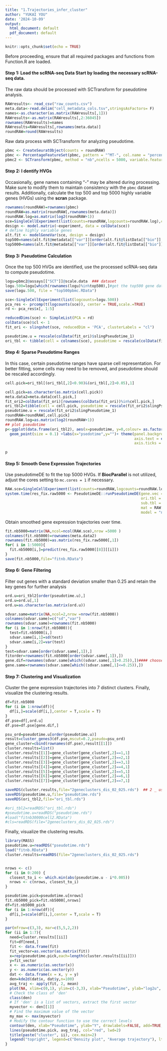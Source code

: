 ```yaml
---
title: "1.Trajectories_infer_cluster"
author: "YUKAI YOU"
date: '2024-10-09'
output:
  html_document: default
  pdf_document: default
---
```


```r
knitr::opts_chunk$set(echo = TRUE)
```

Before proceeding, ensure that all required packages and functions from Function.R are loaded.

#### **Step 1: Load the scRNA-seq Data Start by loading the necessary scRNA-seq data.** 

The raw data should be processed with SCTransform for pseudotime analysis.

```r
RAWresults<- read_csv("raw_counts.csv")
meta.data<-read.delim("cell_metadata_cols.tsv",stringsAsFactors= F)
names<-as.character(as.matrix(RAWresults[,1]))
RAWresults<-as.matrix(RAWresults[,2:36045])
rownames(RAWresults)=names
RAWresults=RAWresults[,rownames(meta.data)]
roundRAW=round(RAWresults)
```

Raw data process with SCTransform for analyzing pseudotime.

```r
pbmc <- CreateSeuratObject(counts = roundRAW)
pbmc <- PercentageFeatureSet(pbmc, pattern = "^MT-", col.name = "percent.mt")# store mitochondrial percentage in object meta data
pbmc2 <- SCTransform(pbmc, method = "nb",ncells = 5000, variable.features.n = 3000,verbose = TRUE,return.only.var.genes = F,theta_estimation_fun="theta.mm")

```

#### Step 2: I dentify HVGs

Occasionally, gene names containing "-" may be altered during processing. Make sure to modify them to maintain consistency with the `pbmc` dataset results. Additionally, calculate the top 500 and top 5000 highly variable genes (HVGs) using the **scran** package.

```r
rownames(roundRAW)=rownames(pbmc)
roundRAW=as.matrix(roundRAW[,rownames(meta.data)])
roundRAW.log=as.matrix(log2(roundRAW+1))
sce=SingleCellExperiment(list(counts=roundRAW,logcounts=roundRAW.log),colData=DataFrame(meta.data))
design <- model.matrix(~experiment, data = colData(sce))
# define highly variable genes
alt.fit <- modelGeneVar(sce, design = design)
top500=names(alt.fit@metadata[["var"]][order(alt.fit@listData[["bio"]],decreasing = TRUE)])[1:500]
top5000=names(alt.fit@metadata[["var"]][order(alt.fit@listData[["bio"]],decreasing = TRUE)])[1:5000]

```

#### Step 3: Pseudotime Calculation

Once the top 500 HVGs are identified, use the processed scRNA-seq data to compute pseudotime.

```r
logu=pbmc2@assays[["SCT"]]@scale.data  ### dataset
logu.500=logu[which(rownames(logu)%in%top500),]#get the top500 gene dataset
save(logu.500, file = "top500pbmc.RData")

sce<-SingleCellExperiment(list(logcounts=logu.500))
pca_res <- prcomp(t(logcounts(sce)), center = TRUE,scale.=TRUE)
rd <- pca_res$x[, 1:5]

reducedDims(sce) <- SimpleList(PCA = rd)
colData(sce)$cl <- 1
fit_ori <- slingshot(sce, reducedDim = 'PCA', clusterLabels = "cl")

pseudotime.u = rescale(colData(fit_ori)$slingPseudotime_1)
ori_tbl <- tibble(cell = colnames(sce), pseudotime = rescale(colData(fit_ori)$slingPseudotime_1))

```

#### Step 4: Sparse Pseudotime Ranges

In this case, certain pseudotime ranges have sparse cell representation. For better fitting, some cells may need to be removed, and pseudotime should be rescaled accordingly.

```r

cell.pick=ori_tbl[(ori_tbl[,2]<0.90)&(ori_tbl[,2]>0.05),1]

cell.pick=as.character(as.matrix(cell.pick))
meta.data2=meta.data[cell.pick,]
fit_ori2=colData(fit_ori)[rownames(colData(fit_ori))%in%cell.pick,]
ori_tbl2=tibble(cell = cell.pick, pseudotime = rescale(fit_ori2$slingPseudotime_1))
pseudotime.u = rescale(fit_ori2$slingPseudotime_1)
roundRAW=roundRAW[,cell.pick]
roundRAW.log=as.matrix(log2(roundRAW+1))
## plot pseudotime
p<-ggplot(data.frame(ori_tbl2), aes(x=pseudotime, y=0,colour= as.factor(meta.data2$day))) +
  geom_point(size = 0.1) +labs(x="psedotime",y="")+ theme(panel.background = element_blank(),
                                                          axis.text = element_blank(),
                                                          axis.ticks = element_blank(),)

p
```

#### Step 5: Smooth Gene Expression Trajectories

Use pseudotimeDE to fit the top 5000 HVGs. If **BiocParallel** is not utilized, adjust the cores setting to `mc.cores = 1` if necessary.

```r

RAW.sce=SingleCellExperiment(list(counts=roundRAW,logcounts=roundRAW.log))
system.time(res_fix.raw5000 <- PseudotimeDE::runPseudotimeDE(gene.vec = top5000,
                                                             ori.tbl = ori_tbl2,
                                                             sub.tbl = NULL, # Set as NULL to only get fix.pv
                                                             mat = RAW.sce,
                                                             model = "nb",mc.cores = 4,k=4,knots=c(0:3/3))) 

```

Obtain smoothed gene expression trajectories over time.

```r
fit.nb5000=matrix(NA,ncol=ncol(RAW.sce),nrow =5000 )
colnames(fit.nb5000)=rownames(meta.data2)
rownames(fit.nb5000)=as.matrix(res_fix.raw5000[,1])
for( i in 1:5000){
  fit.nb5000[i,]=predict(res_fix.raw5000[[8]][[i]])
}
save(fit.nb5000,file="fitnb.RData")
```

#### Step 6: Gene Filtering

Filter out genes with a standard deviation smaller than 0.25 and retain the key genes for further analysis

```r
ord.u=ori_tbl2[order(pseudotime.u),]
ord.u=ord.u[,1]
ord.u=as.character(as.matrix(ord.u))

sdvar.same=matrix(NA,ncol=2,nrow =nrow(fit.nb5000))
colnames(sdvar.same)=c("sd","var")
rownames(sdvar.same)=rownames(fit.nb5000)
for (i in 1:nrow(fit.nb5000)){
  test=fit.nb5000[i,]
  sdvar.same[i,1]=sd(test)
  sdvar.same[i,2]=var(test)
}
test=sdvar.same[order(sdvar.same[,1]),]
fitorder=rownames(fit.nb5000[order(sdvar.same[,1]),])
gene.dif=rownames(sdvar.same[which((sdvar.same[,1]>0.25)),])#### choose a cut off by sd 
gene.same=rownames(sdvar.same[which((sdvar.same[,1]<=0.25)),])

```

#### Step 7: Clustering and Visualization

Cluster the gene expression trajectories into 7 distinct clusters. Finally, visualize the clustering results.

```r

df=fit.nb5000
for (i in 1:nrow(df)){
  df[i,]=scale(df[i,],center = T,scale = T)
}
df.pse=df[,ord.u]
df.pse=df.pse[gene.dif,]

psu_ord=pseudotime.u[order(pseudotime.u)]
result=cluster_genes3(df.pse,mscut=0.2,pseudo=psu_ord)
gene_cluster=cbind(rownames(df.pse),result[[1]])
cluster.results=list()
cluster.results[[1]]=gene_cluster[gene_cluster[,2]==1,1]
cluster.results[[2]]=gene_cluster[gene_cluster[,2]==2,1]
cluster.results[[3]]=gene_cluster[gene_cluster[,2]==3,1]
cluster.results[[4]]=gene_cluster[gene_cluster[,2]==4,1]
cluster.results[[5]]=gene_cluster[gene_cluster[,2]==5,1]
cluster.results[[6]]=gene_cluster[gene_cluster[,2]==6,1]
cluster.results[[7]]=gene_cluster[gene_cluster[,2]==7,1]

saveRDS(cluster.results,file="2geneclusters_dis_02_025.rds")  ## 2 _ use8 as cut , 3_use 6 as cut
saveRDS(pseudotime.u,file="pseudotime.rds")
saveRDS(ori_tbl2,file="ori_tbl.rds")

#ori_tbl2=readRDS("ori_tbl.rds")
#pseudotime.u=readRDS("pseudotime.rds")
#load("fitnb30000cell2.RData")
#cls=readRDS(file="2geneclusters_dis_02_025.rds")
```

Finally, visualize the clustering results.

```r
library(MASS)
pseudotime.u=readRDS("pseudotime.rds")
load("fitnb.RData")
cluster.results=readRDS(file="2geneclusters_dis_02_025.rds")


nrows <- c()
for (i in 0:200) {
  closest_to_i <- which.min(abs(pseudotime.u - i*0.005))
  nrows <- c(nrows, closest_to_i)
}

pseudotime.pick=pseudotime.u[nrows]
fit.nb5000_pick=fit.nb5000[,nrows]
df=fit.nb5000_pick
for (i in 1:nrow(df)){
  df[i,]=scale(df[i,],center = T,scale = T)
}

par(mfrow=c(3,3), mar=c(5,5,2,2))
for (ii in 1:7){
  need=cluster.results[[ii]]
  fit=df[need,]
  fit <- data.frame(fit)
  fit_vector=as.vector(as.matrix(fit))
  x=rep(pseudotime.pick,each=length(cluster.results[[ii]]))
  y=fit_vector
  x <- as.numeric(as.vector(x))
  y <- as.numeric(as.vector(y))
  dat <- data.frame(x = x, y = y)
  den=kde2d(dat$x, dat$y,n=100)
  avg_traj <- apply(fit, 2, mean)
  plot(NA, xlim=c(0,1), ylim=c(-3,3), xlab="Pseudotime", ylab="log2u", cex.lab=1.5, cex.axis=1.5)
  # Check the class of 'den'
  class(den)
  # If 'den' is a list of vectors, extract the first vector
  myvector <- den[[1]]
  # Find the maximum value of the vector
  my_max <- max(myvector)
  # Modify the contour function to use the correct levels
  contour(den, xlab="Pseudotime", ylab="Y", drawlabels=FALSE, add=TRUE, lwd=0.5, levels=seq(0.1, my_max, length.out=10))
  lines(pseudotime.pick, avg_traj, col="red", lwd=2)
  title(paste("cluster", ii), cex.main=2)
  legend("topright", legend=c("Density plot", "Average trajectory"), lty=c(1, 1), col=c(1, "red"), lwd=c(1, 2), cex=0.5)                                                                                                                  
}

```

